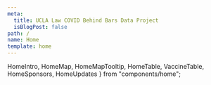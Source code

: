 ```yaml
---
meta:
  title: UCLA Law COVID Behind Bars Data Project
  isBlogPost: false
path: /
name: Home
template: home
---
```

  HomeIntro,
  HomeMap,
  HomeMapTooltip,
  HomeTable,
  VaccineTable,
  HomeSponsors,
  HomeUpdates
} from "components/home";

<HomeIntro
  title={homeContent.intro.title}
  subtitle={homeContent.intro.subtitle}
  body={homeContent.intro.body}
/>
<HomeMap title={homeContent.map.title} lang={homeContent.map} />
<HomeMapTooltip />
<HomeTable title={homeContent.table.title} note={homeContent.table.note} />
<VaccineTable
  title={homeContent.vaccineTable.title}
  subtitle={homeContent.vaccineTable.subtitle}
  columnHeaders={homeContent.vaccineTable.columnHeaders}
  note={homeContent.vaccineTable.note}
  flagNote={homeContent.vaccineTable.flag_note}
/>
<HomeUpdates
  title={homeContent.updates.title}
/>
<HomeSponsors
  title={homeContent.sponsors.title}
  logos={homeContent.sponsors.logos}
/>